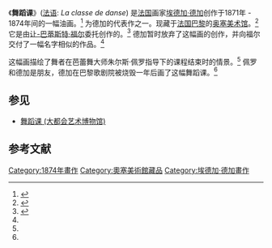 {{Painting| image_file=Edgar Germain Hilaire Degas 021.jpg
| title=La classe de danse
| zh_title=舞蹈课
| artist=[[埃德加·德加|埃德加·德加]]
| year=1871年 - 1874年
| type=[[油画|油画]]
| dimensions = {{convert|85|x|75|cm|in}}
| city=[[巴黎|巴黎]]
| museum=[[奥塞美术馆|奥塞美术馆]]}}

《'''舞蹈课'''》([[法语|法语]]: ''La classe de danse'') 是[[法国|法国]]画家[[埃德加·德加|埃德加·德加]]创作于1871年 - 1874年间的一幅油画。<ref name="Musée d'Orsay - La Classe de danse (The Ballet Class)">{{cite web|url=http://www.musee-orsay.fr/en/collections/works-in-focus/search/commentaire/commentaire_id/the-ballet-class-3098.html|title=Musée d'Orsay - La Classe de danse (The Ballet Class)|publisher=[[Musée_d'Orsay|Musée d'Orsay]]|accessdate=10 January 2015}}</ref> 为德加的代表作之一。现藏于[[法国|法国]][[巴黎|巴黎]]的[[奥塞美术馆|奥塞美术馆]]。<ref name="Larousse - la Classe de danse">{{cite web|url=http://www.larousse.fr/encyclopedie/oeuvre/la_Classe_de_danse/181368|title=Encyclopédie Larousse en ligne - la Classe de danse|work=Encyclopédie Larousse en ligne|publisher=[[Éditions_Larousse|Éditions Larousse]]|language=French|accessdate=10 January 2015}}</ref> 它是由[[让-巴蒂斯特·福尔|让-巴蒂斯特·福尔]]委托创作的。<ref name="Metropolitan Museum of Art - The Dance Class">{{cite web|url=http://www.metmuseum.org/collection/the-collection-online/search/438817?=&imgNo=0&tabName=object-information|title=Metropolitan Museum of Art - The Dance Class|publisher=[[Metropolitan_Museum_of_Art|Metropolitan Museum of Art]]|accessdate=10 January 2015}}</ref> 德加暂时放弃了这幅画的创作，并向福尔交付了一幅名字相似的作品。<ref name="Metropolitan Museum of Art - The Dance Class"/>

这幅画描绘了舞者在芭蕾舞大师朱尔斯·佩罗指导下的课程结束时的情景。<ref name="Musée d'Orsay - La Classe de danse (The Ballet Class)"/> 佩罗和德加是朋友，德加在巴黎歌剧院被烧毁一年后画了这幅舞蹈课。<ref name="Larousse - la Classe de danse"/>

==参见==
* [[舞蹈课_(大都会艺术博物馆)|舞蹈课 (大都会艺术博物馆)]]

==参考文献==
{{reflist}}

{{paint-stub}}
[[Category:1874年畫作|Category:1874年畫作]]
[[Category:奧塞美術館藏品|Category:奧塞美術館藏品]]
[[Category:埃德加·德加畫作|Category:埃德加·德加畫作]]